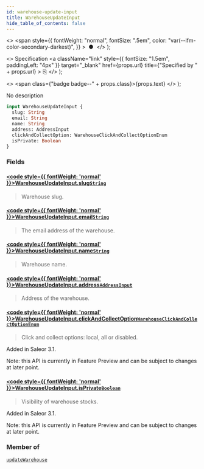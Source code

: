 ```yaml
---
id: warehouse-update-input
title: WarehouseUpdateInput
hide_table_of_contents: false
---
```


  <>
    <span
      style={{
        fontWeight: "normal",
        fontSize: ".5em",
        color: "var(--ifm-color-secondary-darkest)",
      }}
    >
      &nbsp;●&nbsp;
    </span>
  </>
);

  <>
    Specification
    <a
      className="link"
      style={{ fontSize: "1.5em", paddingLeft: "4px" }}
      target="\_blank"
      href={props.url}
      title={"Specified by " + props.url}
    >
      ⎘
    </a>
  </>
);

  <>
    <span class={"badge badge--" + props.class}>{props.text}</span>
  </>
);

No description

```graphql
input WarehouseUpdateInput {
  slug: String
  email: String
  name: String
  address: AddressInput
  clickAndCollectOption: WarehouseClickAndCollectOptionEnum
  isPrivate: Boolean
}
```

### Fields

#### [<code style={{ fontWeight: 'normal' }}>WarehouseUpdateInput.<b>slug</b></code>](#)<Bullet />[`String`](../../api-reference/scalars/string) <Badge class="secondary" text="scalar"/>

> Warehouse slug.

#### [<code style={{ fontWeight: 'normal' }}>WarehouseUpdateInput.<b>email</b></code>](#)<Bullet />[`String`](../../api-reference/scalars/string) <Badge class="secondary" text="scalar"/>

> The email address of the warehouse.

#### [<code style={{ fontWeight: 'normal' }}>WarehouseUpdateInput.<b>name</b></code>](#)<Bullet />[`String`](../../api-reference/scalars/string) <Badge class="secondary" text="scalar"/>

> Warehouse name.

#### [<code style={{ fontWeight: 'normal' }}>WarehouseUpdateInput.<b>address</b></code>](#)<Bullet />[`AddressInput`](../../api-reference/inputs/address-input) <Badge class="secondary" text="input"/>

> Address of the warehouse.

#### [<code style={{ fontWeight: 'normal' }}>WarehouseUpdateInput.<b>clickAndCollectOption</b></code>](#)<Bullet />[`WarehouseClickAndCollectOptionEnum`](../../api-reference/enums/warehouse-click-and-collect-option-enum) <Badge class="secondary" text="enum"/>

> Click and collect options: local, all or disabled.

Added in Saleor 3.1.

Note: this API is currently in Feature Preview and can be subject to changes at later point.

>

#### [<code style={{ fontWeight: 'normal' }}>WarehouseUpdateInput.<b>isPrivate</b></code>](#)<Bullet />[`Boolean`](../../api-reference/scalars/boolean) <Badge class="secondary" text="scalar"/>

> Visibility of warehouse stocks.

Added in Saleor 3.1.

Note: this API is currently in Feature Preview and can be subject to changes at later point.

>

### Member of

[`updateWarehouse`](../../api-reference/mutations/update-warehouse) <Badge class="secondary" text="mutation"/>
